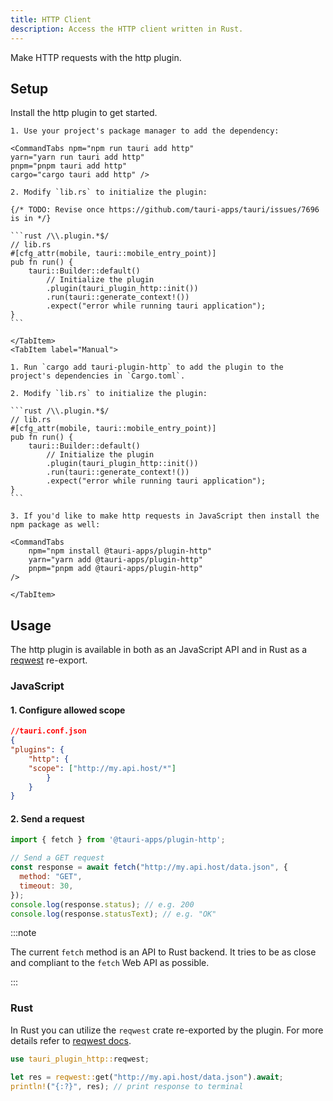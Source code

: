 ```yaml
---
title: HTTP Client
description: Access the HTTP client written in Rust.
---
```



<PluginLinks plugin="http" />

Make HTTP requests with the http plugin.

## Setup

Install the http plugin to get started.

<Tabs>
    <TabItem label="Automatic">

    1. Use your project's package manager to add the dependency:

    <CommandTabs npm="npm run tauri add http"
    yarn="yarn run tauri add http"
    pnpm="pnpm tauri add http"
    cargo="cargo tauri add http" />

    2. Modify `lib.rs` to initialize the plugin:

    {/* TODO: Revise once https://github.com/tauri-apps/tauri/issues/7696 is in */}

    ```rust /\\.plugin.*$/
    // lib.rs
    #[cfg_attr(mobile, tauri::mobile_entry_point)]
    pub fn run() {
        tauri::Builder::default()
            // Initialize the plugin
            .plugin(tauri_plugin_http::init())
            .run(tauri::generate_context!())
            .expect("error while running tauri application");
    }
    ```

    </TabItem>
    <TabItem label="Manual">

    1. Run `cargo add tauri-plugin-http` to add the plugin to the project's dependencies in `Cargo.toml`.

    2. Modify `lib.rs` to initialize the plugin:

    ```rust /\\.plugin.*$/
    // lib.rs
    #[cfg_attr(mobile, tauri::mobile_entry_point)]
    pub fn run() {
        tauri::Builder::default()
            // Initialize the plugin
            .plugin(tauri_plugin_http::init())
            .run(tauri::generate_context!())
            .expect("error while running tauri application");
    }
    ```

    3. If you'd like to make http requests in JavaScript then install the npm package as well:

    <CommandTabs
        npm="npm install @tauri-apps/plugin-http"
        yarn="yarn add @tauri-apps/plugin-http"
        pnpm="pnpm add @tauri-apps/plugin-http"
    />

    </TabItem>

</Tabs>

## Usage

The http plugin is available in both as an JavaScript API and in Rust as a [reqwest](https://docs.rs/reqwest/) re-export.


### JavaScript

#### 1. Configure allowed scope

```json
//tauri.conf.json
{
"plugins": {
	"http": {
	"scope": ["http://my.api.host/*"]
		}
	}
}
```
#### 2. Send a request

```js
import { fetch } from '@tauri-apps/plugin-http';

// Send a GET request
const response = await fetch("http://my.api.host/data.json", {
  method: "GET",
  timeout: 30,
});
console.log(response.status); // e.g. 200
console.log(response.statusText); // e.g. "OK"

```

:::note

 The current `fetch` method is an API to Rust backend. It tries to be as close and compliant to the `fetch` Web API as possible.

:::


### Rust


In Rust you can utilize the `reqwest` crate re-exported by the plugin. For more details refer to [reqwest docs](https://docs.rs/reqwest/).


```rust
use tauri_plugin_http::reqwest;

let res = reqwest::get("http://my.api.host/data.json").await;
println!("{:?}", res); // print response to terminal
```
